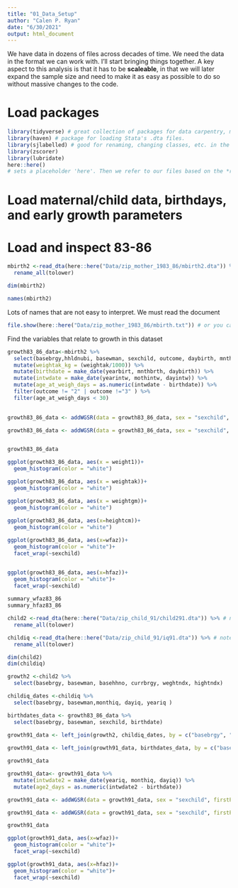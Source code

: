 ```yaml
---
title: "01_Data_Setup"
author: "Calen P. Ryan"
date: "6/30/2021"
output: html_document
---
```


We have data in dozens of files across decades of time. We need the data in the format we can work with. I'll start bringing things together. A key aspect to this analysis is that it has to be **scaleable**, in that we will later expand the sample size and need to make it as easy as possible to do so without massive changes to the code. 



# Load packages
```r
library(tidyverse) # great collection of packages for data carpentry, modelling, and visualization
library(haven) # package for loading Stata's .dta files. 
library(sjlabelled) # good for renaming, changing classes, etc. in the piped dplyr mode
library(zscorer)
library(lubridate)
here::here()
# sets a placeholder 'here'. Then we refer to our files based on the *relative* not the *absolute* location.
```



# Load maternal/child data, birthdays, and early growth parameters

# Load and inspect 83-86
```r

mbirth2 <-read_dta(here::here("Data/zip_mother_1983_86/mbirth2.dta")) %>% # note: here::here calls the here function
  rename_all(tolower)

dim(mbirth2)
```
```r
names(mbirth2)
```
Lots of names that are not easy to interpret. We must read the document
```r
file.show(here::here("Data/zip_mother_1983_86/mbirth.txt")) # or you can click on it - easier to 'control + f ' to find words

```

Find the variables that relate to growth in this dataset
```r

growth83_86_data<-mbirth2 %>% 
  select(basebrgy,hhldnubi, basewman, sexchild, outcome, daybirth, mnthbrth, yearbirt, dayintw, mothintw, yearintw, bbweight,weight1, weightak, weightgm, heightcm ) %>% 
  mutate(weightak_kg = (weightak/1000)) %>% 
  mutate(birthdate = make_date(yearbirt, mnthbrth, daybirth)) %>% 
  mutate(intwdate = make_date(yearintw, mothintw, dayintw)) %>% 
  mutate(age_at_weigh_days = as.numeric(intwdate - birthdate)) %>%
  filter(outcome != "2" | outcome !="3" ) %>% 
  filter(age_at_weigh_days < 30)

  
growth83_86_data <- addWGSR(data = growth83_86_data, sex = "sexchild", firstPart= "weightak_kg", secondPart = "age_at_weigh_days", index = "wfa")

growth83_86_data <- addWGSR(data = growth83_86_data, sex = "sexchild", firstPart = "heightcm", secondPart = "age_at_weigh_days", index = "hfa")


growth83_86_data

```

```r
ggplot(growth83_86_data, aes(x = weight1))+
  geom_histogram(color = "white")

ggplot(growth83_86_data, aes(x = weightak))+
  geom_histogram(color = "white")

ggplot(growth83_86_data, aes(x = weightgm))+
  geom_histogram(color = "white")
  
ggplot(growth83_86_data, aes(x=heightcm))+
  geom_histogram(color = "white")
```
```r

ggplot(growth83_86_data, aes(x=wfaz))+
  geom_histogram(color = "white")+
  facet_wrap(~sexchild)


ggplot(growth83_86_data, aes(x=hfaz))+
  geom_histogram(color = "white")+
  facet_wrap(~sexchild)
  
summary_wfaz83_86
summary_hfaz83_86
```

```r
child2 <-read_dta(here::here("Data/zip_child_91/child291.dta")) %>% # note: here::here calls the here function
  rename_all(tolower)

childiq <-read_dta(here::here("Data/zip_child_91/iq91.dta")) %>% # note: here::here calls the here function
  rename_all(tolower)

dim(child2)
dim(childiq)
```

```r
growth2 <-child2 %>%
  select(basebrgy, basewman, basehhno, currbrgy, weghtndx, hightndx) 

childiq_dates <-childiq %>% 
  select(basebrgy, basewman,monthiq, dayiq, yeariq )

birthdates_data <- growth83_86_data %>% 
  select(basebrgy, basewman, sexchild, birthdate)

growth91_data <- left_join(growth2, childiq_dates, by = c("basebrgy", "basewman"))
         
growth91_data <- left_join(growth91_data, birthdates_data, by = c("basebrgy", "basewman"))

growth91_data
```

```r
growth91_data<- growth91_data %>% 
  mutate(intwdate2 = make_date(yeariq, monthiq, dayiq)) %>% 
  mutate(age2_days = as.numeric(intwdate2 - birthdate))

growth91_data <- addWGSR(data = growth91_data, sex = "sexchild", firstPart= "weghtndx", secondPart = "age2_days", index = "wfa")

growth91_data <- addWGSR(data = growth91_data, sex = "sexchild", firstPart = "hightndx", secondPart = "age2_days", index = "hfa")

growth91_data
```
```r
ggplot(growth91_data, aes(x=wfaz))+
  geom_histogram(color = "white")+
  facet_wrap(~sexchild)

ggplot(growth91_data, aes(x=hfaz))+
  geom_histogram(color = "white")+
  facet_wrap(~sexchild)

```

